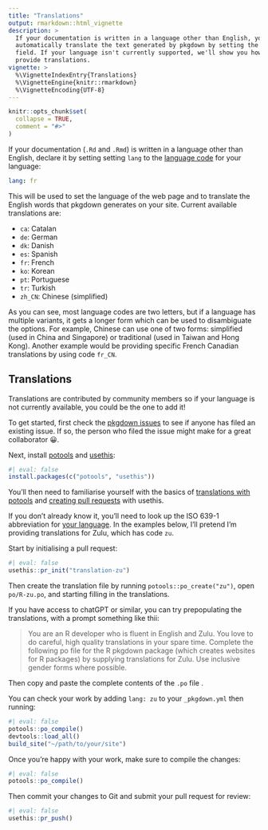 ```yaml
---
title: "Translations"
output: rmarkdown::html_vignette
description: > 
  If your documentation is written in a language other than English, you can 
  automatically translate the text generated by pkgdown by setting the `lang`
  field. If your language isn't currently supported, we'll show you how you can
  provide translations.
vignette: >
  %\VignetteIndexEntry{Translations}
  %\VignetteEngine{knitr::rmarkdown}
  %\VignetteEncoding{UTF-8}
---
```


```r
knitr::opts_chunk$set(
  collapse = TRUE,
  comment = "#>"
)
```

If your documentation (`.Rd` and `.Rmd`) is written in a language other than English, declare it by setting setting `lang` to the [language code](https://en.wikipedia.org/wiki/List_of_ISO_639-1_codes) for your language:

``` yaml
lang: fr
```

This will be used to set the language of the web page and to translate the English words that pkgdown generates on your site.
Current available translations are:

-   `ca`: Catalan
-   `de`: German
-   `dk`: Danish
-   `es`: Spanish
-   `fr`: French
-   `ko`: Korean
-   `pt`: Portuguese
-   `tr`: Turkish
-   `zh_CN`: Chinese (simplified)

As you can see, most language codes are two letters, but if a language has multiple variants, it gets a longer form which can be used to disambiguate the options. For example, Chinese can use one of two forms: simplified (used in China and Singapore) or traditional (used in Taiwan and Hong Kong). Another example would be providing specific French Canadian translations by using code `fr_CN`.

## Translations

Translations are contributed by community members so if your language is not currently available, you could be the one to add it! 

To get started, first check the [pkgdown issues](https://github.com/r-lib/pkgdown/issues) to see if anyone has filed an existing issue. If so, the person who filed the issue might make for a great collaborator 😀.

Next, install [potools](https://michaelchirico.github.io/potools) and [usethis](https://usethis.r-lib.org):

```r
#| eval: false
install.packages(c("potools", "usethis"))
```

You'll then need to familiarise yourself with the basics of [translations with potools](https://michaelchirico.github.io/potools/articles/translators.html) and [creating pull requests](https://usethis.r-lib.org/articles/pr-functions.html) with usethis.

If you don't already know it, you'll need to look up the ISO 639-1 abbreviation for [your language](https://en.wikipedia.org/wiki/List_of_ISO_639_language_codes). In the examples below, I'll pretend I'm providing translations for Zulu, which has code `zu`.

Start by initialising a pull request:

```r
#| eval: false
usethis::pr_init("translation-zu")
```

Then create the translation file by running `potools::po_create("zu")`, open `po/R-zu.po`, and starting filling in the translations. 

If you have access to chatGPT or similar, you can try prepopulating the translations, with a prompt something like thii:

> You are an R developer who is fluent in English and Zulu. You love to do careful, high quality translations in your spare time. Complete the following po file for the R pkgdown package (which creates websites for R packages) by supplying translations for Zulu. Use inclusive gender forms where possible.

Then copy and paste the complete contents of the `.po` file .

You can check your work by adding `lang: zu` to your `_pkgdown.yml` then running:

```r
#| eval: false
potools::po_compile()
devtools::load_all()
build_site("~/path/to/your/site")
```

Once you're happy with your work, make sure to compile the changes:

```r
#| eval: false
potools::po_compile()
```

Then commit your changes to Git and submit your pull request for review:

```r
#| eval: false
usethis::pr_push()
```
